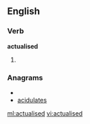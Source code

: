 ==English==

===Verb===
'''actualised'''

# {{past of|[[actualise]]}}

===Anagrams===
* {{alphagram|aacdeilstu}}
* [[acidulates#English|acidulates]]


[[ml:actualised]]
[[vi:actualised]]